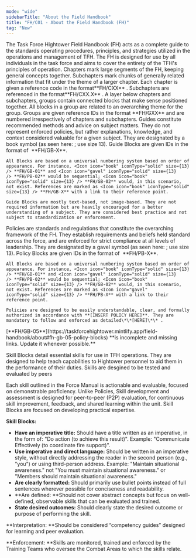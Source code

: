 ```yaml
---
mode: "wide"
sidebarTitle: "About the Field Handbook"
title: "FH/C01 - About the Field Handbook (FH)"
tag: "New"
---
```


<AccordionGroup>
  <Accordion title="FH/GB-01 - Purpose and Scope" icon="book" iconType="solid">
    The Task Force Hightower Field Handbook (FH) acts as a complete guide to the standards operating procedures, principles, and strategies utilized in the operations and management of TFH. The FH is designed for use by all individuals in the task force and aims to cover the entirety of the TFH's principles of operation.
  </Accordion>
  <Accordion title="FH/GB-02 - Chapters and Subchapters" icon="book" iconType="solid">
    Chapters mark large segments of the FH, keeping general concepts together. Subchapters mark chunks of generally related information that fit under the theme of a larger chapter. Each chapter is given a reference code in the format**FH/CXX** . Subchapters are referenced in the format**FH/CXX.X** .
  </Accordion>
  <Accordion title="FH/GB-03 - Groups" icon="book" iconType="solid">
    A layer below chapters and subchapters, groups contain connected blocks that make sense positioned together. All blocks in a group are related to an overarching theme for the group. Groups are given reference IDs in the format **FH/GXX** and are numbered irrespectively of chapters and subchapters.
  </Accordion>
  <Accordion title="FH/GB-04 - Guide Blocks" icon="book" iconType="solid">
    Guides constitute recommended methods and advice on subject matters. They do not represent enforced policies, but rather explanations, knowledge, and context considered valuable for a given subject. They are designated by a book symbol (as seen here: <Icon icon="book" iconType="solid" size={13} />; use size 13). Guide Blocks are given IDs in the format of <Icon icon="book" iconType="solid" size={13} /> **FH/GB-X**.

    All Blocks are based on a universal numbering system based on order of appearance. For instance, <Icon icon="book" iconType="solid" size={13} /> **FH/GB-01** and <Icon icon="gavel" iconType="solid" size={13} /> **FH/PB-02** would be sequential; <Icon icon="book" iconType="solid" size={13} /> **FH/GB-02** would, in this scenario, not exist. References are marked as <Icon icon="book" iconType="solid" size={13} /> **FH/GB-X** with a link to their reference point.

    Guide Blocks are mostly text-based, not image-based. They are not required information but are heavily encouraged for a better understanding of a subject. They are considered best practice and not subject to standardization or enforcement.
  </Accordion>
  <Accordion title="FH/GB-05 - Policy Blocks" icon="book" iconType="solid">
    Policies are standards and regulations that constitute the overarching framework of the FH. They establish requirements and beliefs held standard across the force, and are enforced for strict compliance at all levels of leadership. They are designated by a gavel symbol (as seen here: <Icon icon="gavel" iconType="solid" size={13} />; use size 13). Policy Blocks are given IDs in the format of <Icon icon="gavel" iconType="solid" size={13} /> **FH/PB-X**.

    All Blocks are based on a universal numbering system based on order of appearance. For instance, <Icon icon="book" iconType="solid" size={13} /> **FH/GB-01** and <Icon icon="gavel" iconType="solid" size={13} /> **FH/PB-02** would be sequential; <Icon icon="book" iconType="solid" size={13} /> **FH/GB-02** would, in this scenario, not exist. References are marked as <Icon icon="gavel" iconType="solid" size={13} /> **FH/PB-X** with a link to their reference point.

    Policies are designed to be easily understandable, clear, and formally authorized in accordance with **[INSERT POLICY HERE]**. They are mandatory to follow and enforced as detailed\*\*[HERE]\*\* .
  </Accordion>
</AccordionGroup>

<Warning>
  <Icon icon="book" iconType="solid" size={13} /> [**FH/GB-05**](https://taskforcehightower.mintlify.app/field-handbook/about#fh-gb-05-policy-blocks) **is incomplete and missing links. Update it whenever possible.**
</Warning>

Skill Blocks detail essential skills for use in TFH operations. They are designed to help teach capabilities to Hightower personnel to aid them in the performance of their duties. Skills are desgined to be tested and evaluated by peers 

Each skill outlined in the Force Manual is actionable and evaluable, focused on demonstrable proficiency. Unlike Policies, Skill development and assessment is designed for peer-to-peer (P2P) evaluation, for continuous skill improvement, feedback, and shared learning within the unit. Skill Blocks are focused on developing practical expertise. 

**Skill Blocks:**

- **Have an imperative title:** Should have a title written as an imperative, in the form of: "Do action (to achieve this result)". Example: "Communicate Effectively (to coordinate fire support)".
- **Use imperative and direct language:** Should be written in an imperative style, without directly addressing the reader in the second person (e.g., "you") or using third-person address. Example: "Maintain situational awareness." not "You must maintain situational awareness." or "Members should maintain situational awareness."
- **Are clearly formatted:** Should primarily use bullet points instead of full sentences wherever possible for conciseness and readability.
- \*\*Are defined: \*\*Should not cover abstract concepts but focus on well-defined, observable skills that can be evaluated and trained.
- **State desired outcomes:** Should clearly state the desired outcome or purpose of performing the skill.

\*\*Interpretation: \*\*Should be considered “competency guides” designed for learning and peer evaluation.

\*\*Enforcement: \*\*Skills are monitored, trained and enforced by the Training Teams who oversee the Combat Areas to which the skills relate.